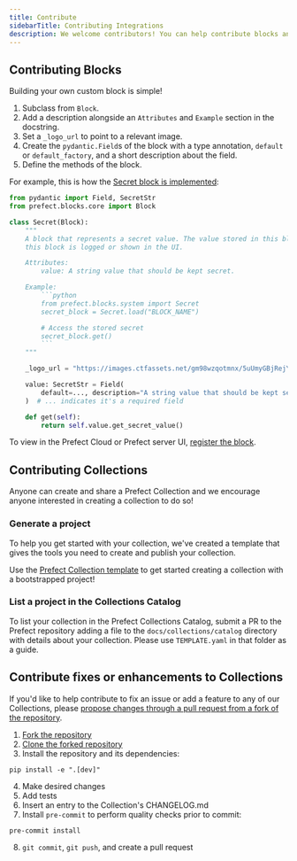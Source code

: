 ```yaml
---
title: Contribute
sidebarTitle: Contributing Integrations
description: We welcome contributors! You can help contribute blocks and collections by following these steps.
---
```




## Contributing Blocks

Building your own custom block is simple!

1. Subclass from `Block`.
1. Add a description alongside an `Attributes` and `Example` section in the docstring.
1. Set a `_logo_url` to point to a relevant image.
1. Create the `pydantic.Field`s of the block with a type annotation, `default` or `default_factory`, and a short description about the field.
1. Define the methods of the block.

For example, this is how the [Secret block is implemented](https://github.com/PrefectHQ/prefect/blob/main/src/prefect/blocks/system.py#L76-L102):
```python
from pydantic import Field, SecretStr
from prefect.blocks.core import Block

class Secret(Block):
    """
    A block that represents a secret value. The value stored in this block will be obfuscated when
    this block is logged or shown in the UI.

    Attributes:
        value: A string value that should be kept secret.

    Example:
        ```python
        from prefect.blocks.system import Secret
        secret_block = Secret.load("BLOCK_NAME")

        # Access the stored secret
        secret_block.get()
        ```
    """

    _logo_url = "https://images.ctfassets.net/gm98wzqotmnx/5uUmyGBjRejYuGTWbTxz6E/3003e1829293718b3a5d2e909643a331/image8.png?h=250"

    value: SecretStr = Field(
        default=..., description="A string value that should be kept secret."
    )  # ... indicates it's a required field

    def get(self):
        return self.value.get_secret_value()
```

To view in the Prefect Cloud or Prefect server UI, [register the block](https://docs.prefect.io/concepts/blocks/#registering-blocks-for-use-in-the-prefect-ui).

## Contributing Collections

Anyone can create and share a Prefect Collection and we encourage anyone interested in creating a collection to do so!

### Generate a project

To help you get started with your collection, we've created a template that gives the tools you need to create and publish your collection.

Use the [Prefect Collection template](https://github.com/PrefectHQ/prefect-collection-template#quickstart) to get started creating a collection with a bootstrapped project!

### List a project in the Collections Catalog

To list your collection in the Prefect Collections Catalog, submit a PR to the Prefect repository adding a file to the `docs/collections/catalog` directory with details about your collection. Please use `TEMPLATE.yaml` in that folder as a guide.

## Contribute fixes or enhancements to Collections

If you'd like to help contribute to fix an issue or add a feature to any of our Collections, please [propose changes through a pull request from a fork of the repository](https://docs.github.com/en/pull-requests/collaborating-with-pull-requests/proposing-changes-to-your-work-with-pull-requests/creating-a-pull-request-from-a-fork).

1. [Fork the repository](https://docs.github.com/en/get-started/quickstart/fork-a-repo#forking-a-repository)
2. [Clone the forked repository](https://docs.github.com/en/get-started/quickstart/fork-a-repo#cloning-your-forked-repository)
3. Install the repository and its dependencies:
```
pip install -e ".[dev]"
```
4. Make desired changes
5. Add tests
6. Insert an entry to the Collection's CHANGELOG.md
7. Install `pre-commit` to perform quality checks prior to commit:
```
pre-commit install
```
8. `git commit`, `git push`, and create a pull request
